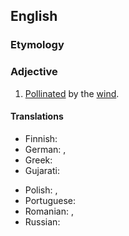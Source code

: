 ==English==

===Etymology===
{{confix|en|anemo|philous}}

===Adjective===
{{en-adj|-}}

# {{lb|en|botany}} [[pollinated|Pollinated]] by the [[wind]].
#: {{syn|en|anemogamous}}

====Translations====
{{trans-top|pollinated by the wind}}
* Finnish: {{t|fi|tuulipölytteinen}}
* German: {{t|de|anemophil}}, {{t|de|anemogam}}
* Greek: {{t+|el|αερόγαμος}}
* Gujarati: {{t|gu|પવનપરાગિત}}
{{trans-mid}}
* Polish: {{t|pl|wiatropylny}}, {{t|pl|anemogamiczny}}
* Portuguese: {{t|pt|anemófilo}}
* Romanian: {{t+|ro|anemofil}}, {{t|ro|anemogam}}
* Russian: {{t+|ru|анемофи́льный}}
{{trans-bottom}}
